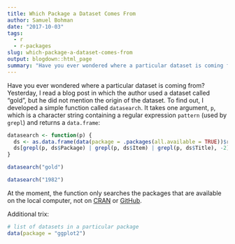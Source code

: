 ```yaml
---
title: Which Package a Dataset Comes From
author: Samuel Bohman
date: "2017-10-03"
tags: 
  - r
  - r-packages 
slug: which-package-a-dataset-comes-from
output: blogdown::html_page
summary: "Have you ever wondered where a particular dataset is coming from?"
---
```


Have you ever wondered where a particular dataset is coming from? Yesterday, I read a blog post in which the author used a dataset called "gold", but he did not mention the origin of the dataset. To find out, I developed a simple function called `datasearch`. It takes one argument, `p`, which is a character string containing a regular expression `pattern` (used by `grepl`) and returns a `data.frame`: 

```r
datasearch <- function(p) {
  ds <- as.data.frame(data(package = .packages(all.available = TRUE))$results)
  ds[grepl(p, ds$Package) | grepl(p, ds$Item) | grepl(p, ds$Title), -2]
}

datasearch("gold")
```

```r
datasearch("1982")
```

At the moment, the function only searches the packages that are available on the local computer, not on [CRAN](https://cran.r-project.org/) or [GitHub](https://github.com/).

Additional trix:

```r
# list of datasets in a particular package
data(package = "ggplot2")
```

